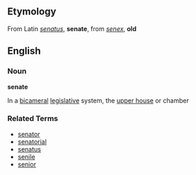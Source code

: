==Etymology==
From Latin ''[[senatus]]'', '''senate''', from ''[[senex]]'', '''old'''

==English==
===Noun===
'''senate'''

In a [[bicameral]] [[legislative]] system, the [[upper house]] or chamber

===Related Terms===
*[[senator]]
*[[senatorial]]
*[[senatus]]
*[[senile]]
*[[senior]]